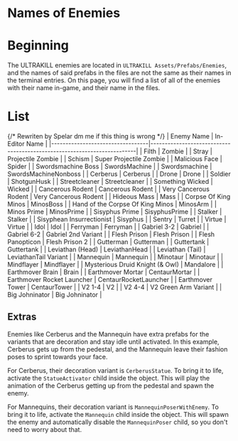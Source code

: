 # Names of Enemies



# Beginning

The ULTRAKILL enemies are located in `ULTRAKILL Assets/Prefabs/Enemies`, and the names of said prefabs in the files are not the same as their names in the terminal entries. On this page, you will find a list of all of the enemies with their name in-game, and their name in the files.

# List

<div>
  {/* Rewriten by Spelar dm me if this thing is wrong */}
  | Enemy Name                       | In-Editor Name                                                          |
  |----------------------------------|-------------------------------------------------------------------------|
  | Filth                            | Zombie                                                                  |
  | Stray                            | Projectile Zombie                                                       |
  | Schism                           | Super Projectile Zombie                                                 |
  | Malicious Face                   | Spider                                                                  |
  | Swordsmachine Boss               | SwordsMachine                                                           |
  | Swordsmachine                    | SwordsMachineNonboss                                                    |
  | Cerberus                         | Cerberus                                                                |
  | Drone                            | Drone                                                                   |
  | Soldier                          | ShotgunHusk                                                             |
  | Streetcleaner                    | Streetcleaner                                                           |
  | Something Wicked                 | Wicked                                                                  |
  | Cancerous Rodent                 | Cancerous Rodent                                                        |
  | Very Cancerous Rodent            | Very Cancerous Rodent                                                   |
  | Hideous Mass                     | Mass                                                                    |
  | Corpse Of King Minos             | MinosBoss                                                               |
  | Hand of the Corpse Of King Minos | MinosArm                                                                |
  | Minos Prime                      | MinosPrime                                                              |
  | Sisyphus Prime                   | SisyphusPrime                                                           |
  | Stalker                          | Stalker                                                                 |
  | Sisyphean Insurrectionist        | Sisyphus                                                                |
  | Sentry                           | Turret                                                                  |
  | Virtue                           | Virtue                                                                  |
  | Idol                             | Idol                                                                    |
  | Ferryman                         | Ferryman                                                                |
  | Gabriel 3-2                      | Gabriel                                                                 |
  | Gabriel 6-2                      | Gabriel 2nd Variant                                                     |
  | Flesh Prison                     | Flesh Prison                                                            |
  | Flesh Panopticon                 | Flesh Prison 2                                                          |
  | Gutterman                        | Gutterman                                                               |
  | Guttertank                       | Guttertank                                                              |
  | Leviathan (Head)                 | LeviathanHead                                                           |
  | Leviathan (Tail)                 | LeviathanTail Variant                                                   |
  | Mannequin                        | Mannequin                                                               |
  | Minotaur                         | Minotaur                                                                |
  | Mindflayer                       | Mindflayer                                                              |
  | Mysterious Druid Knight (& Owl)  | Mandalore                                                               |
  | Earthmover Brain                 | Brain                                                                   |
  | Earthmover Mortar                | CentaurMortar                                                           |
  | Earthmover Rocket Launcher       | CentaurRocketLauncher                                                   |
  | Earthmover Tower                 | CentaurTower                                                            |
  | V2 1-4                           | V2                                                                      |
  | V2 4-4                           | V2 Green Arm Variant                                                    |
  | Big Johninator                   | Big Johninator                                                          |
</div>

## Extras

Enemies like Cerberus and the Mannequin have extra prefabs for the variants that are decoration and stay idle until activated. In this example, Cerberus gets up from the pedestal, and the Mannequin leave their fashion poses to sprint towards your face.

For Cerberus, their decoration variant is `CerberusStatue`. To bring it to life, activate the `StatueActivator` child inside the object. This will play the animation of the Cerberus getting up from the pedestal and spawn the enemy.

For Mannequins, their decoration variant is `MannequinPoserWithEnemy`. To bring it to life, activate the `Mannequin` child inside the object. This will spawn the enemy and automatically disable the `MannequinPoser` child, so you don't need to worry about that.
